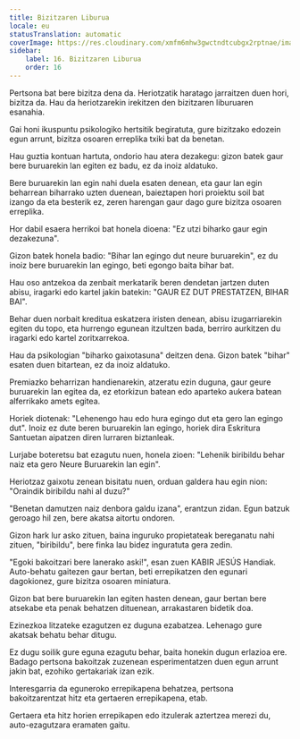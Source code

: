 ```yaml
---
title: Bizitzaren Liburua
locale: eu
statusTranslation: automatic
coverImage: https://res.cloudinary.com/xmfm6mhw3gwctndtcubgx2rptnae/image/upload/v1740468922/small_cover_tratado_de_psicologia_revolucionaria_a4c0dca4e0.webp
sidebar:
    label: 16. Bizitzaren Liburua
    order: 16
---
```

Pertsona bat bere bizitza dena da. Heriotzatik haratago jarraitzen duen hori, bizitza da. Hau da heriotzarekin irekitzen den bizitzaren liburuaren esanahia.

Gai honi ikuspuntu psikologiko hertsitik begiratuta, gure bizitzako edozein egun arrunt, bizitza osoaren erreplika txiki bat da benetan.

Hau guztia kontuan hartuta, ondorio hau atera dezakegu: gizon batek gaur bere buruarekin lan egiten ez badu, ez da inoiz aldatuko.

Bere buruarekin lan egin nahi duela esaten denean, eta gaur lan egin beharrean biharrako uzten duenean, baieztapen hori proiektu soil bat izango da eta besterik ez, zeren harengan gaur dago gure bizitza osoaren erreplika.

Hor dabil esaera herrikoi bat honela dioena: "Ez utzi biharko gaur egin dezakezuna".

Gizon batek honela badio: "Bihar lan egingo dut neure buruarekin", ez du inoiz bere buruarekin lan egingo, beti egongo baita bihar bat.

Hau oso antzekoa da zenbait merkatarik beren dendetan jartzen duten abisu, iragarki edo kartel jakin batekin: "GAUR EZ DUT PRESTATZEN, BIHAR BAI".

Behar duen norbait kreditua eskatzera iristen denean, abisu izugarriarekin egiten du topo, eta hurrengo egunean itzultzen bada, berriro aurkitzen du iragarki edo kartel zoritxarrekoa.

Hau da psikologian "biharko gaixotasuna" deitzen dena. Gizon batek "bihar" esaten duen bitartean, ez da inoiz aldatuko.

Premiazko beharrizan handienarekin, atzeratu ezin duguna, gaur geure buruarekin lan egitea da, ez etorkizun batean edo aparteko aukera batean alferrikako amets egitea.

Horiek diotenak: "Lehenengo hau edo hura egingo dut eta gero lan egingo dut". Inoiz ez dute beren buruarekin lan egingo, horiek dira Eskritura Santuetan aipatzen diren lurraren biztanleak.

Lurjabe boteretsu bat ezagutu nuen, honela zioen: "Lehenik biribildu behar naiz eta gero Neure Buruarekin lan egin".

Heriotzaz gaixotu zenean bisitatu nuen, orduan galdera hau egin nion: "Oraindik biribildu nahi al duzu?"

"Benetan damutzen naiz denbora galdu izana", erantzun zidan. Egun batzuk geroago hil zen, bere akatsa aitortu ondoren.

Gizon hark lur asko zituen, baina inguruko propietateak bereganatu nahi zituen, "biribildu", bere finka lau bidez inguratuta gera zedin.

"Egoki bakoitzari bere lanerako aski!", esan zuen KABIR JESÚS Handiak. Auto-behatu gaitezen gaur bertan, beti errepikatzen den egunari dagokionez, gure bizitza osoaren miniatura.

Gizon bat bere buruarekin lan egiten hasten denean, gaur bertan bere atsekabe eta penak behatzen dituenean, arrakastaren bidetik doa.

Ezinezkoa litzateke ezagutzen ez duguna ezabatzea. Lehenago gure akatsak behatu behar ditugu.

Ez dugu soilik gure eguna ezagutu behar, baita honekin dugun erlazioa ere. Badago pertsona bakoitzak zuzenean esperimentatzen duen egun arrunt jakin bat, ezohiko gertakariak izan ezik.

Interesgarria da eguneroko errepikapena behatzea, pertsona bakoitzarentzat hitz eta gertaeren errepikapena, etab.

Gertaera eta hitz horien errepikapen edo itzulerak aztertzea merezi du, auto-ezagutzara eramaten gaitu.

